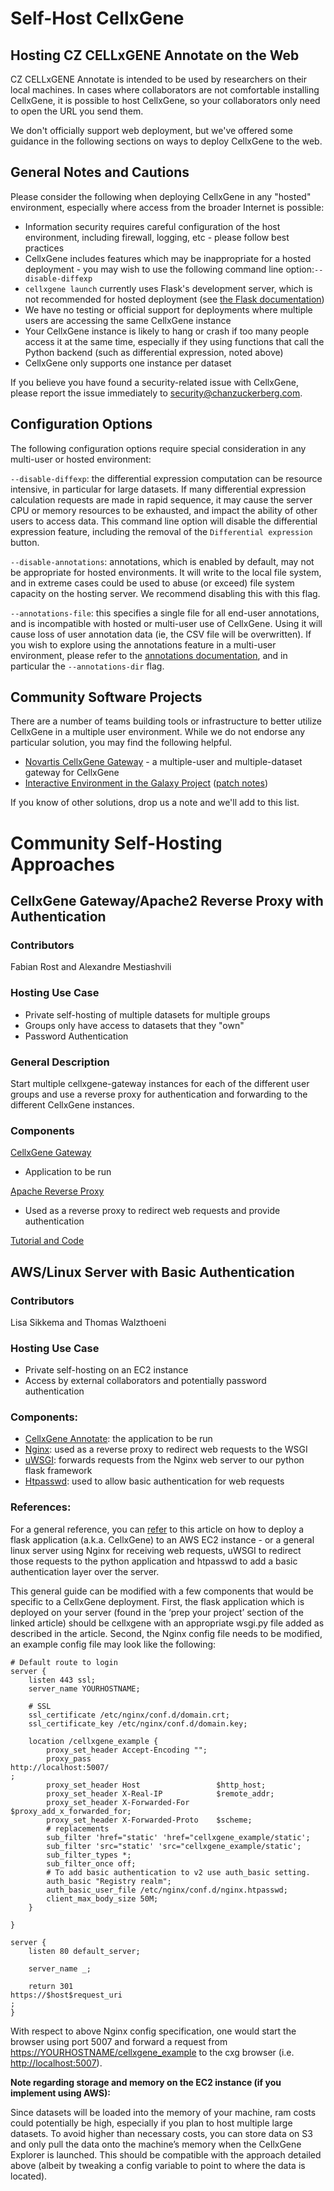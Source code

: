 # Self-Host CellxGene

## Hosting CZ CELLxGENE Annotate on the Web

CZ CELLxGENE Annotate is intended to be used by researchers on their local machines. In cases where collaborators are not comfortable installing CellxGene, it is possible to host CellxGene, so your collaborators only need to open the URL you send them.

We don't officially support web deployment, but we've offered some guidance in the following sections on ways to deploy CellxGene to the web.

## General Notes and Cautions

Please consider the following when deploying CellxGene in any "hosted" environment, especially where access from the broader Internet is possible:

- Information security requires careful configuration of the host environment, including firewall, logging, etc - please follow best practices
- CellxGene includes features which may be inappropriate for a hosted deployment - you may wish to use the following command line option:`--disable-diffexp`
- `cellxgene launch` currently uses Flask's development server, which is not recommended for hosted deployment (see [the Flask documentation](https://flask.palletsprojects.com/en/2.1.x/tutorial/deploy/#run-with-a-production-server))
- We have no testing or official support for deployments where multiple users are accessing the same CellxGene instance
- Your CellxGene instance is likely to hang or crash if too many people access it at the same time, especially if they using functions that call the Python backend (such as differential expression, noted above)
- CellxGene only supports one instance per dataset

If you believe you have found a security-related issue with CellxGene, please report the issue immediately to [security@chanzuckerberg.com](mailto:security@chanzuckerberg.com).

## Configuration Options

The following configuration options require special consideration in any multi-user or hosted environment:

`--disable-diffexp`: the differential expression computation can be resource intensive, in particular for large datasets. If many differential expression calculation requests are made in rapid sequence, it may cause the server CPU or memory resources to be exhausted, and impact the ability of other users to access data. This command line option will disable the differential expression feature, including the removal of the `Differential expression` button.

`--disable-annotations`: annotations, which is enabled by default, may not be appropriate for hosted environments. It will write to the local file system, and in extreme cases could be used to abuse (or exceed) file system capacity on the hosting server. We recommend disabling this with this flag.

`--annotations-file`: this specifies a single file for all end-user annotations, and is incompatible with hosted or multi-user use of CellxGene. Using it will cause loss of user annotation data (ie, the CSV file will be overwritten). If you wish to explore using the annotations feature in a multi-user environment, please refer to the [annotations documentation](/docs/05__Annotate%20and%20Analyze%20Your%20Data/5_4__Annotating%20Data), and in particular the `--annotations-dir` flag.

## Community Software Projects

There are a number of teams building tools or infrastructure to better utilize CellxGene in a multiple user environment. While we do not endorse any particular solution, you may find the following helpful.

- [Novartis CellxGene Gateway](https://github.com/Novartis/cellxgene-gateway) - a multiple-user and multiple-dataset gateway for CellxGene
- [Interactive Environment in the Galaxy Project](https://galaxyproject.org/) ([patch notes](https://docs.galaxyproject.org/en/release_19.05/releases/19.05_announce.html))

If you know of other solutions, drop us a note and we'll add to this list.

# Community Self-Hosting Approaches

## CellxGene Gateway/Apache2 Reverse Proxy with Authentication

### Contributors

Fabian Rost and Alexandre Mestiashvili

### Hosting Use Case

- Private self-hosting of multiple datasets for multiple groups
- Groups only have access to datasets that they "own"
- Password Authentication

### General Description

Start multiple cellxgene-gateway instances for each of the different user groups and use a reverse proxy for authentication and forwarding to the different CellxGene instances.

### Components

[CellxGene Gateway](https://github.com/Novartis/cellxgene-gateway)

- Application to be run

[Apache Reverse Proxy](https://httpd.apache.org/docs/2.4/howto/reverse_proxy.html)

- Used as a reverse proxy to redirect web requests and provide authentication

[Tutorial and Code](https://github.com/mestia/cellxgene-gateway-proxy-example)

## AWS/Linux Server with Basic Authentication

### Contributors

Lisa Sikkema and Thomas Walzthoeni

### Hosting Use Case

- Private self-hosting on an EC2 instance
- Access by external collaborators and potentially password authentication

### Components:

- [CellxGene Annotate](https://github.com/chanzuckerberg/cellxgene): the application to be run
- [Nginx](https://www.nginx.com/): used as a reverse proxy to redirect web requests to the WSGI
- [uWSGI](https://uwsgi-docs.readthedocs.io/en/latest/): forwards requests from the Nginx web server to our python flask framework
- [Htpasswd](https://httpd.apache.org/docs/2.4/programs/htpasswd.html): used to allow basic authentication for web requests

### References:

For a general reference, you can [refer](https://hackersandslackers.com/deploy-flask-uwsgi-nginx/) to this article on how to deploy a flask application \(a.k.a. CellxGene\) to an AWS EC2 instance - or a general linux server using Nginx for receiving web requests, uWSGI to redirect those requests to the python application and htpasswd to add a basic authentication layer over the server.

This general guide can be modified with a few components that would be specific to a CellxGene deployment. First, the flask application which is deployed on your server \(found in the ‘prep your project’ section of the linked article\) should be cellxgene with an appropriate wsgi.py file added as described in the article. Second, the Nginx config file needs to be modified, an example config file may look like the following:

```text
# Default route to login
server {
    listen 443 ssl;
    server_name YOURHOSTNAME;

    # SSL
    ssl_certificate /etc/nginx/conf.d/domain.crt;
    ssl_certificate_key /etc/nginx/conf.d/domain.key;

    location /cellxgene_example {
        proxy_set_header Accept-Encoding "";
        proxy_pass
http://localhost:5007/
;
        proxy_set_header Host                 $http_host;
        proxy_set_header X-Real-IP            $remote_addr;
        proxy_set_header X-Forwarded-For      $proxy_add_x_forwarded_for;
        proxy_set_header X-Forwarded-Proto    $scheme;
        # replacements
        sub_filter 'href="static' 'href="cellxgene_example/static';
        sub_filter 'src="static' 'src="cellxgene_example/static';
        sub_filter_types *;
        sub_filter_once off;
        # To add basic authentication to v2 use auth_basic setting.
        auth_basic "Registry realm";
        auth_basic_user_file /etc/nginx/conf.d/nginx.htpasswd;
        client_max_body_size 50M;
    }

}

server {
    listen 80 default_server;

    server_name _;

    return 301
https://$host$request_uri
;
}
```

With respect to above Nginx config specification, one would start the browser using port 5007 and forward a request from [https://YOURHOSTNAME/cellxgene_example](https://YOURHOSTNAME/cellxgene_example) to the cxg browser (i.e. [http://localhost:5007](http://localhost:5007)).

**Note regarding storage and memory on the EC2 instance \(if you implement using AWS\):**

Since datasets will be loaded into the memory of your machine, ram costs could potentially be high, especially if you plan to host multiple large datasets. To avoid higher than necessary costs, you can store data on S3 and only pull the data onto the machine’s memory when the CellxGene Explorer is launched. This should be compatible with the approach detailed above \(albeit by tweaking a config variable to point to where the data is located\).
